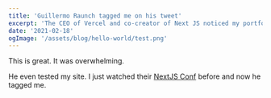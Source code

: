 ```yaml
---
title: 'Guillermo Raunch tagged me on his tweet'
excerpt: 'The CEO of Vercel and co-creator of Next JS noticed my portfolio'
date: '2021-02-18'
ogImage: '/assets/blog/hello-world/test.png'
---
```


This is great. It was overwhelming.

He even tested my site. I just watched their [NextJS Conf](https://www.youtube.com/watch?v=1-NzQ9ObsfM&t=4s) before and now he tagged me.
